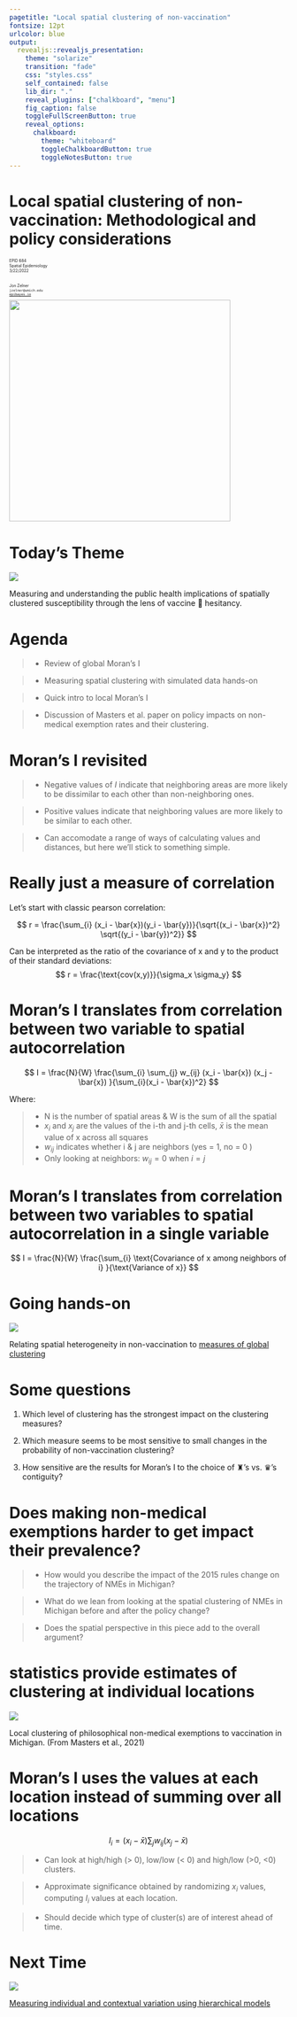```yaml
---
pagetitle: "Local spatial clustering of non-vaccination"
fontsize: 12pt
urlcolor: blue
output: 
  revealjs::revealjs_presentation:
    theme: "solarize"
    transition: "fade"
    css: "styles.css"
    self_contained: false
    lib_dir: "."
    reveal_plugins: ["chalkboard", "menu"]
    fig_caption: false
    toggleFullScreenButton: true
    reveal_options: 
      chalkboard:
        theme: "whiteboard"
        toggleChalkboardButton: true
        toggleNotesButton: true
---
```



# Local spatial clustering of non-vaccination: Methodological and policy considerations {#title}

<div class="paddeddiv">
  <p style="font-size:0.5em; text-align: left;">
      EPID 684  
      Spatial Epidemiology  
      3/22/2022  
      <br><br>
      Jon Zelner  
      `jzelner@umich.edu`  
      [`epibayes.io`](https://epibayes.io) 
    </p>
</div>

<div class="itemr" id="footerDiv"><img id="footerImg" src="../images/epid_logo.png" width="400"></div>

# Today's <span class="alert">Theme</span> {.imgslide}

<img src="../images/olive_spatial_nonvax.png">

Measuring and understanding the public health implications of <span class="alert">spatially clustered</span> susceptibility through the lens of vaccine 💉 hesitancy.

# Agenda

>- Review of global <span class="alert">Moran's I</span>

>- Measuring spatial clustering with simulated data <span class="alert">hands-on
</span>

>- Quick intro to <span class="alert">local Moran's I</span>

>- Discussion of Masters et al. paper on <span class="alert">policy</span> impacts on non-medical exemption rates and their clustering.


# Moran's I revisited

>- <span class="alert">Negative</span> values of *I* indicate that neighboring areas are more likely to be dissimilar to each other than non-neighboring ones.

>- <span class="alert">Positive</span> values indicate that neighboring values are more likely to be similar to each other. 

>- Can accomodate a range of ways of calculating values and distances, but here we'll stick to something simple.

# Really just a measure of <span class="alert">correlation</span>

Let's start with classic pearson correlation:

$$
r = \frac{\sum_{i} (x_i - \bar{x})(y_i - \bar{y})}{\sqrt{(x_i - \bar{x})^2} \sqrt{(y_i - \bar{y})^2}}
$$

<div class="fragment">
Can be interpreted as the ratio of the <span class="alert">covariance</span> of x and y to the product of their standard deviations:
$$ 
r = \frac{\text{cov(x,y)}}{\sigma_x \sigma_y}
$$
</div>

# Moran's I translates from correlation between two variable to <span class="alert">spatial autocorrelation</span>

$$
I = \frac{N}{W} \frac{\sum_{i} \sum_{j} w_{ij} (x_i - \bar{x}) (x_j - \bar{x}) }{\sum_{i}(x_i - \bar{x})^2}
$$

Where:

>- N is the number of spatial areas & W is the sum of all the spatial \alert{weights}
>- $x_i$ and $x_j$ are the values of the i-th and j-th cells, $\bar{x}$ is the mean value of x across all squares
>- $w_{ij}$ indicates whether i & j are <span class="alert">neighbors</span> (yes = 1, no = 0 )
>- Only looking at <span class="alert">neighbors</span>: $w_{ij} = 0$ when $i = j$

# Moran's I translates from correlation between two variables to <span class="alert">spatial autocorrelation</span> in a single variable

$$
I = \frac{N}{W} \frac{\sum_{i}  \text{Covariance of x among neighbors of i} }{\text{Variance of x}}
$$

# Going hands-on {.imgslide}

<img src = "../images/cluster_measures_hands_on.png">

Relating spatial heterogeneity in non-vaccination to [measures of <span class="alert">global clustering</span>](https://sph-umich.shinyapps.io/spatial_segregation)

# Some questions

1. Which <span class="alert">level</span> of clustering has the strongest impact on the clustering measures?

2. Which <span class="alert">measure</span> seems to be most sensitive to small changes in the probability of non-vaccination clustering?

3. How sensitive are the results for <span class="alert">Moran's I</span> to the choice of ♜'s vs. ♛'s contiguity?

# Does making non-medical exemptions harder to get impact their prevalence?

>- How would you describe the impact of the 2015 rules change on the trajectory of NMEs in Michigan?

>- What do we lean from looking at the spatial clustering of NMEs in Michigan before and after the policy change?

>- Does the <span class="alert">spatial perspective</span> in this piece add to the overall argument?

# \alert{LISA} statistics provide estimates of clustering at individual locations {.imgslide}

<img src="../images/masters_high_high_nme.png">

Local clustering of philosophical non-medical exemptions to vaccination in Michigan. (From Masters et al., 2021)

# \alert{Local} Moran's I uses the values at each location instead of summing over all locations

$$
I_i = (x_i - \bar{x}) \sum_j w_{ij} (x_j - \bar{x})
$$

>- Can look at <span class="alert">high/high</span> (> 0), <span class="alert">low/low </span> (< 0) and <span class="alert">high/low</span> (>0, <0) clusters.

>- Approximate <span class="alert">significance</span> obtained by randomizing $x_i$ values, computing $I_i$ values at each location.

>- Should decide which type of cluster(s) are of interest <span class="alert">ahead of time</span>.

# Next Time {.imgslide}

<img src="../images/merlo_sim_data.png">

[Measuring individual and contextual variation using hierarchical models](https://publish.obsidian.md/epibayes/Courses/EPID684/modules/Module+4/1.+Comparing+between-place+and+between-individual+variation+using+intraclass+correlation)